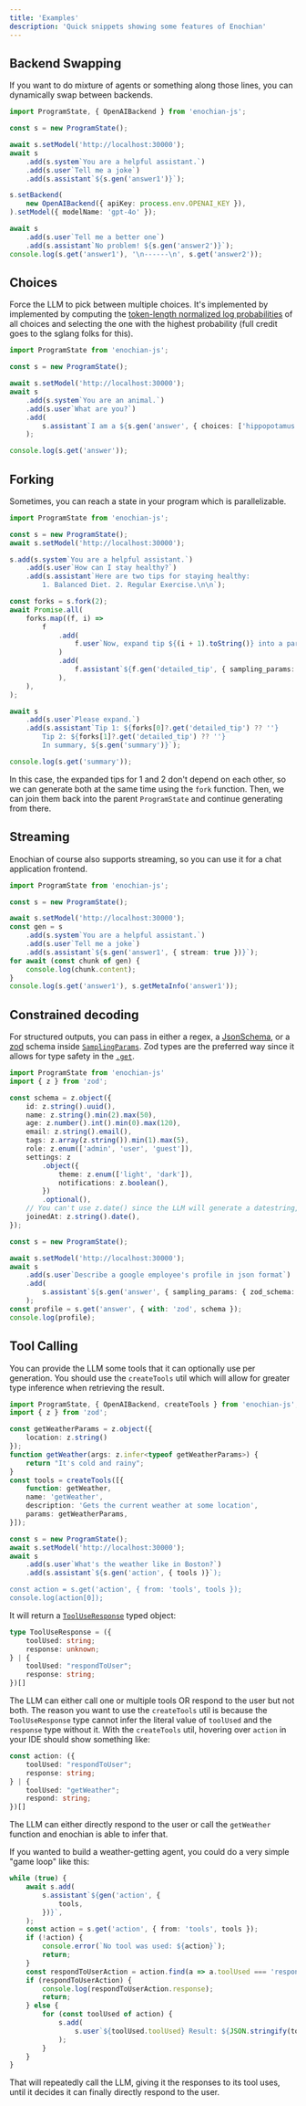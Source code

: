 ```yaml
---
title: 'Examples'
description: 'Quick snippets showing some features of Enochian'
---
```


## Backend Swapping

If you want to do mixture of agents or something along those lines, you can dynamically swap between backends.

```typescript
import ProgramState, { OpenAIBackend } from 'enochian-js';

const s = new ProgramState();

await s.setModel('http://localhost:30000');
await s
    .add(s.system`You are a helpful assistant.`)
    .add(s.user`Tell me a joke`)
    .add(s.assistant`${s.gen('answer1')}`);

s.setBackend(
    new OpenAIBackend({ apiKey: process.env.OPENAI_KEY }),
).setModel({ modelName: 'gpt-4o' });

await s
    .add(s.user`Tell me a better one`)
    .add(s.assistant`No problem! ${s.gen('answer2')}`);
console.log(s.get('answer1'), '\n------\n', s.get('answer2'));
```

## Choices

Force the LLM to pick between multiple choices. It's implemented by implemented by computing the [token-length normalized log probabilities](https://blog.eleuther.ai/multiple-choice-normalization/) of all choices and selecting the one with the highest probability (full credit goes to the sglang folks for this).

```typescript
import ProgramState from 'enochian-js';

const s = new ProgramState();

await s.setModel('http://localhost:30000');
await s
    .add(s.system`You are an animal.`)
    .add(s.user`What are you?`)
    .add(
        s.assistant`I am a ${s.gen('answer', { choices: ['hippopotamus', 'giraffe'] })}`,
    );

console.log(s.get('answer'));
```

## Forking

Sometimes, you can reach a state in your program which is parallelizable.

```typescript
import ProgramState from 'enochian-js';

const s = new ProgramState();
await s.setModel('http://localhost:30000');

s.add(s.system`You are a helpful assistant.`)
    .add(s.user`How can I stay healthy?`)
    .add(s.assistant`Here are two tips for staying healthy:
        1. Balanced Diet. 2. Regular Exercise.\n\n`);

const forks = s.fork(2);
await Promise.all(
    forks.map((f, i) =>
        f
            .add(
                f.user`Now, expand tip ${(i + 1).toString()} into a paragraph.`,
            )
            .add(
                f.assistant`${f.gen('detailed_tip', { sampling_params: { max_new_tokens: 256 } })}`,
            ),
    ),
);

await s
    .add(s.user`Please expand.`)
    .add(s.assistant`Tip 1: ${forks[0]?.get('detailed_tip') ?? ''}
        Tip 2: ${forks[1]?.get('detailed_tip') ?? ''}
        In summary, ${s.gen('summary')}`);

console.log(s.get('summary'));
```

In this case, the expanded tips for 1 and 2 don't depend on each other, so we can generate both at the same time using the `fork` function.
Then, we can join them back into the parent `ProgramState` and continue generating from there.

## Streaming

Enochian of course also supports streaming, so you can use it for a chat application frontend.

```typescript
import ProgramState from 'enochian-js';

const s = new ProgramState();

await s.setModel('http://localhost:30000');
const gen = s
    .add(s.system`You are a helpful assistant.`)
    .add(s.user`Tell me a joke`)
    .add(s.assistant`${s.gen('answer1', { stream: true })}`);
for await (const chunk of gen) {
    console.log(chunk.content);
}
console.log(s.get('answer1'), s.getMetaInfo('answer1'));
```

## Constrained decoding

For structured outputs, you can pass in either a regex, a [JsonSchema](https://json-schema.org/), or a
[zod](https://zod.dev/) schema inside [`SamplingParams`](/api-reference/request-types#SamplingParams).
Zod types are the preferred way since it allows for type safety in the [`.get`](/api-reference/program-state#get).

```typescript
import ProgramState from 'enochian-js'
import { z } from 'zod';

const schema = z.object({
    id: z.string().uuid(),
    name: z.string().min(2).max(50),
    age: z.number().int().min(0).max(120),
    email: z.string().email(),
    tags: z.array(z.string()).min(1).max(5),
    role: z.enum(['admin', 'user', 'guest']),
    settings: z
        .object({
            theme: z.enum(['light', 'dark']),
            notifications: z.boolean(),
        })
        .optional(),
    // You can't use z.date() since the LLM will generate a datestring, not a Date
    joinedAt: z.string().date(),
});

const s = new ProgramState();

await s.setModel('http://localhost:30000');
await s
    .add(s.user`Describe a google employee's profile in json format`)
    .add(
        s.assistant`${s.gen('answer', { sampling_params: { zod_schema: schema } })}`,
    );
const profile = s.get('answer', { with: 'zod', schema });
console.log(profile);
```

## Tool Calling

You can provide the LLM some tools that it can optionally use per generation. You should use the
`createTools` util which will allow for greater type inference when retrieving the result.

```typescript
import ProgramState, { OpenAIBackend, createTools } from 'enochian-js';
import { z } from 'zod';

const getWeatherParams = z.object({
    location: z.string()
});
function getWeather(args: z.infer<typeof getWeatherParams>) {
    return "It's cold and rainy";
}
const tools = createTools([{
    function: getWeather,
    name: 'getWeather',
    description: 'Gets the current weather at some location',
    params: getWeatherParams,
}]);

const s = new ProgramState();
await s.setModel('http://localhost:30000');
await s
    .add(s.user`What's the weather like in Boston?`)
    .add(s.assistant`${s.gen('action', { tools )}`);

const action = s.get('action', { from: 'tools', tools });
console.log(action[0]);
```

It will return a [`ToolUseResponse`](/api-reference/program-state/ToolUseResponse) typed object:
```typescript
type ToolUseResponse = ({
    toolUsed: string;
    response: unknown;
} | {
    toolUsed: "respondToUser";
    response: string;
})[]
```

The LLM can either call one or multiple tools OR respond to the user but not both. The reason you
want to use the `createTools` util is because the `ToolUseResponse` type cannot infer the literal
value of `toolUsed` and the `response` type without it. With the `createTools` util, hovering over
`action` in your IDE should show something like:

```typescript
const action: ({
    toolUsed: "respondToUser";
    response: string;
} | {
    toolUsed: "getWeather";
    respond: string;
})[]
```

The LLM can either directly respond to the user or call the `getWeather` function and
enochian is able to infer that.

If you wanted to build a weather-getting agent, you could do a very simple "game loop"
like this:


```typescript
while (true) {
    await s.add(
        s.assistant`${gen('action', {
            tools,
        })}`,
    );
    const action = s.get('action', { from: 'tools', tools });
    if (!action) {
        console.error(`No tool was used: ${action}`);
        return;
    }
    const respondToUserAction = action.find(a => a.toolUsed === 'respondToUser');
    if (respondToUserAction) {
        console.log(respondToUserAction.response);
        return;
    } else {
        for (const toolUsed of action) {
            s.add(
                s.user`${toolUsed.toolUsed} Result: ${JSON.stringify(toolUsed.response)}`,
            );
        }
    }
}
```

That will repeatedly call the LLM, giving it the responses to its tool uses, until
it decides it can finally directly respond to the user.
